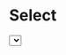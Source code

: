 
# Select

<StorybookButton slug="components-forms-select--docs" />

<Preview>
    <Select
        label="Country"
        placeholder="Select a country"
        options={[
            {value: 'ci', label: "Côte d'ivoire"},
            {value: 'tg', label: "Togo"},
        ]}
    />
</Preview>

## Installation

```shell copy
npx @rahimstack/chalk-ui add select
```

